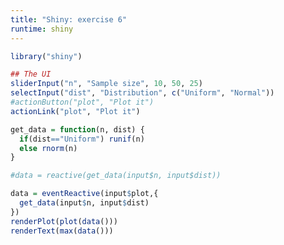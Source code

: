 ```yaml
---
title: "Shiny: exercise 6"
runtime: shiny
---
```


```r
library("shiny")
```


```r
## The UI
sliderInput("n", "Sample size", 10, 50, 25)
selectInput("dist", "Distribution", c("Uniform", "Normal"))
#actionButton("plot", "Plot it")
actionLink("plot", "Plot it")
```

```r
get_data = function(n, dist) {
  if(dist=="Uniform") runif(n)
  else rnorm(n)
}

#data = reactive(get_data(input$n, input$dist))

data = eventReactive(input$plot,{
  get_data(input$n, input$dist)
})
renderPlot(plot(data()))
renderText(max(data()))
```




